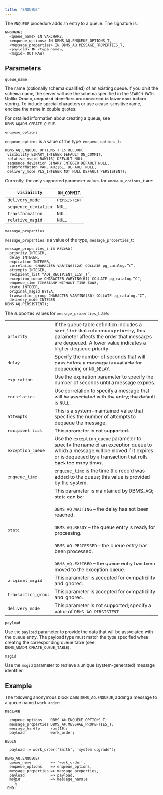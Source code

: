 ```yaml
---
title: "ENQUEUE"
---
```


The `ENQUEUE` procedure adds an entry to a queue. The signature is:

```text
ENQUEUE(
  <queue_name> IN VARCHAR2,
  <enqueue_options> IN DBMS_AQ.ENQUEUE_OPTIONS_T,
  <message_properties> IN DBMS_AQ.MESSAGE_PROPERTIES_T,
  <payload> IN <type_name>,
  <msgid> OUT RAW)
```

## Parameters

`queue_name`

 The name (optionally schema-qualified) of an existing queue. If you omit the schema name, the server will use the schema specified in the `SEARCH_PATH`. Unlike Oracle, unquoted identifiers are converted to lower case before storing. To include special characters or use a case-sensitive name, enclose the name in double quotes.

 For detailed information about creating a queue, see `DBMS_AQADM.CREATE_QUEUE`.

`enqueue_options`

`enqueue_options` is a value of the type, `enqueue_options_t`:

```text
DBMS_AQ.ENQUEUE_OPTIONS_T IS RECORD(
 visibility BINARY_INTEGER DEFAULT ON_COMMIT,
 relative_msgid RAW(16) DEFAULT NULL,
 sequence_deviation BINARY INTEGER DEFAULT NULL,
 transformation VARCHAR2(61) DEFAULT NULL,
 delivery_mode PLS_INTEGER NOT NULL DEFAULT PERSISTENT);
```

Currently, the only supported parameter values for `enqueue_options_t` are:

| `visibility`         | `ON_COMMIT`. |
| -------------------- | ------------ |
| `delivery_mode`      | `PERSISTENT` |
| `sequence_deviation` | `NULL`       |
| `transformation`     | `NULL`       |
| `relative_msgid`     | `NULL`       |

`message_properties`

 `message_properties` is a value of the type, `message_properties_t`:

```text
message_properties_t IS RECORD(
  priority INTEGER,
  delay INTEGER,
  expiration INTEGER,
  correlation CHARACTER VARYING(128) COLLATE pg_catalog.”C”,
  attempts INTEGER,
  recipient_list “AQ$_RECIPIENT_LIST_T”,
  exception_queue CHARACTER VARYING(61) COLLATE pg_catalog.”C”,
  enqueue_time TIMESTAMP WITHOUT TIME ZONE,
  state INTEGER,
  original_msgid BYTEA,
  transaction_group CHARACTER VARYING(30) COLLATE pg_catalog.”C”,
  delivery_mode INTEGER
DBMS_AQ.PERSISTENT);
```

The supported values for `message_properties_t` are:

|                     |                                                                                                                                                                                                                                                                                                                                                        |
| ------------------- | ------------------------------------------------------------------------------------------------------------------------------------------------------------------------------------------------------------------------------------------------------------------------------------------------------------------------------------------------------ |
| `priority`          | If the queue table definition includes a `sort_list` that references `priority`, this parameter affects the order that messages are dequeued. A lower value indicates a higher dequeue priority.                                                                                                                                                       |
| `delay`             | Specify the number of seconds that will pass before a message is available for dequeueing or `NO_DELAY`.                                                                                                                                                                                                                                               |
| `expiration`        | Use the expiration parameter to specify the number of seconds until a message expires.                                                                                                                                                                                                                                                                 |
| `correlation`       | Use correlation to specify a message that will be associated with the entry; the default is `NULL`.                                                                                                                                                                                                                                                    |
| `attempts`          | This is a system-maintained value that specifies the number of attempts to dequeue the message.                                                                                                                                                                                                                                                        |
| `recipient_list`    | This parameter is not supported.                                                                                                                                                                                                                                                                                                                       |
| `exception_queue`   | Use the `exception_queue` parameter to specify the name of an exception queue to which a message will be moved if it expires or is dequeued by a transaction that rolls back too many times.                                                                                                                                                           |
| `enqueue_time`      | `enqueue_time` is the time the record was added to the queue; this value is provided by the system.                                                                                                                                                                                                                                                    |
| `state`             | This parameter is maintained by DBMS_AQ; state can be:<br /><br />`DBMS_AQ.WAITING` – the delay has not been reached.<br /><br />`DBMS_AQ.READY` – the queue entry is ready for processing.<br /><br />`DBMS_AQ.PROCESSED` – the queue entry has been processed.<br /><br />`DBMS_AQ.EXPIRED` – the queue entry has been moved to the exception queue. |
| `original_msgid`    | This parameter is accepted for compatibility and ignored.                                                                                                                                                                                                                                                                                              |
| `transaction_group` | This parameter is accepted for compatibility and ignored.                                                                                                                                                                                                                                                                                              |
| `delivery_mode`     | This parameter is not supported; specify a value of `DBMS_AQ.PERSISTENT`.                                                                                                                                                                                                                                                                              |

`payload`

 Use the `payload` parameter to provide the data that will be associated with the queue entry. The payload type must match the type specified when creating the corresponding queue table (see `DBMS_AQADM.CREATE_QUEUE_TABLE`).

`msgid`

 Use the `msgid` parameter to retrieve a unique (system-generated) message identifier.

## Example

The following anonymous block calls `DBMS_AQ.ENQUEUE`, adding a message to a queue named `work_order`:

```text
DECLARE

  enqueue_options    DBMS_AQ.ENQUEUE_OPTIONS_T;
  message_properties DBMS_AQ.MESSAGE_PROPERTIES_T;
  message_handle     raw(16);
  payload            work_order;

BEGIN

  payload := work_order('Smith', 'system upgrade');

DBMS_AQ.ENQUEUE(
  queue_name         => 'work_order',
  enqueue_options    => enqueue_options,
  message_properties => message_properties,
  payload            => payload,
  msgid              => message_handle
    );
 END;
```

